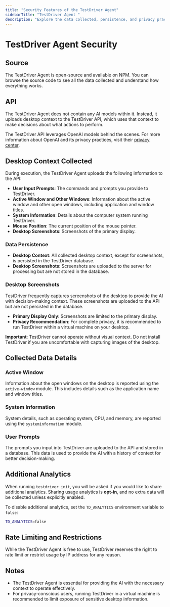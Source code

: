 ```yaml
---
title: "Security Features of the TestDriver Agent"
sidebarTitle: "TestDriver Agent "
description: "Explore the data collected, persistence, and privacy practices of the TestDriver Agent."
---
```


# TestDriver Agent Security

## Source
The TestDriver Agent is open-source and available on NPM. You can browse the source code to see all the data collected and understand how everything works.

## API
The TestDriver Agent does not contain any AI models within it. Instead, it uploads desktop context to the TestDriver API, which uses that context to make decisions about what actions to perform. 

The TestDriver API leverages OpenAI models behind the scenes. For more information about OpenAI and its privacy practices, visit their [privacy center](https://openai.com/privacy).

## Desktop Context Collected
During execution, the TestDriver Agent uploads the following information to the API:

- **User Input Prompts**: The commands and prompts you provide to TestDriver.
- **Active Window and Other Windows**: Information about the active window and other open windows, including application and window titles.
- **System Information**: Details about the computer system running TestDriver.
- **Mouse Position**: The current position of the mouse pointer.
- **Desktop Screenshots**: Screenshots of the primary display.

### Data Persistence
- **Desktop Context**: All collected desktop context, except for screenshots, is persisted in the TestDriver database.
- **Desktop Screenshots**: Screenshots are uploaded to the server for processing but are not stored in the database.

### Desktop Screenshots
TestDriver frequently captures screenshots of the desktop to provide the AI with decision-making context. These screenshots are uploaded to the API but are not persisted in the database. 

- **Primary Display Only**: Screenshots are limited to the primary display.
- **Privacy Recommendation**: For complete privacy, it is recommended to run TestDriver within a virtual machine on your desktop.

**Important**: TestDriver cannot operate without visual context. Do not install TestDriver if you are uncomfortable with capturing images of the desktop.

## Collected Data Details

### Active Window
Information about the open windows on the desktop is reported using the `active-window` module. This includes details such as the application name and window titles.

### System Information
System details, such as operating system, CPU, and memory, are reported using the `systeminformation` module.

### User Prompts
The prompts you input into TestDriver are uploaded to the API and stored in a database. This data is used to provide the AI with a history of context for better decision-making.

## Additional Analytics
When running `testdriver init`, you will be asked if you would like to share additional analytics. Sharing usage analytics is **opt-in**, and no extra data will be collected unless explicitly enabled.

To disable additional analytics, set the `TD_ANALYTICS` environment variable to `false`:
```bash
TD_ANALYTICS=false
```

## Rate Limiting and Restrictions
While the TestDriver Agent is free to use, TestDriver reserves the right to rate limit or restrict usage by IP address for any reason.

## Notes
- The TestDriver Agent is essential for providing the AI with the necessary context to operate effectively.
- For privacy-conscious users, running TestDriver in a virtual machine is recommended to limit exposure of sensitive desktop information.
